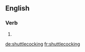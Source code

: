 ==English==

===Verb===
{{head|en|present participle}}

# {{present participle of|shuttlecock|lang=en}}

[[de:shuttlecocking]]
[[fr:shuttlecocking]]